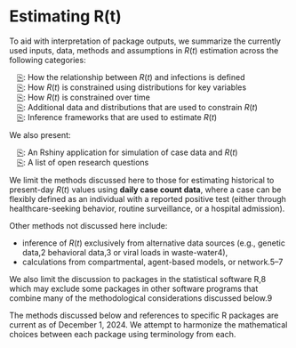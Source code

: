 # Estimating R(t) { .unnumbered}

To aid with interpretation of package outputs, we summarize the currently used inputs, data, methods and assumptions in $R(t)$ estimation across the following categories:

&emsp;[⎘](methods_introduction.qmd): How the relationship between $R(t)$ and infections is defined <br>
&emsp;[⎘](methods_distributions.qmd): How $R(t)$ is constrained using distributions for key variables<br>
&emsp;[⎘](methods_time.qmd): How $R(t)$ is constrained over time<br>
&emsp;[⎘](methods_additionaldata.qmd): Additional data and distributions that are used to constrain $R(t)$<br>
&emsp;[⎘](methods_inference.qmd): Inference frameworks that are used to estimate $R(t)$<br>

We also present:

&emsp;[⎘](simulation_tool.qmd#): An Rshiny application for simulation of case data and $R(t)$<br>
&emsp;[⎘](methods_research.qmd): A list of open research questions<br>

We limit the methods discussed here to those for estimating historical to present-day $R(t)$ values using **daily case count data**, where a case can be flexibly defined as an individual with a reported positive test (either through healthcare-seeking behavior, routine surveillance, or a hospital admission). 

Other methods not discussed here include:

- inference of $R(t)$ exclusively from alternative data sources (e.g., genetic data,2 behavioral data,3 or viral loads in waste-water4), 
- calculations from compartmental, agent-based models, or network.5–7 

We also limit the discussion to packages in the statistical software R,8 which may exclude some packages in other software programs that combine many of the methodological considerations discussed below.9 

The methods discussed below and references to specific R packages are current as of December 1, 2024. We attempt to harmonize the mathematical choices between each package using terminology from each.

